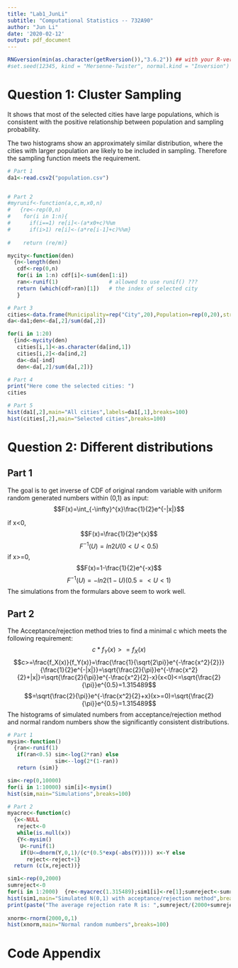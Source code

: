 ---
title: "Lab1_JunLi"
subtitle: "Computational Statistics -- 732A90"
author: "Jun Li"
date: '2020-02-12'
output: pdf_document
---

```{r,eval=TRUE,echo=FALSE,warning=FALSE,message=FALSE}
RNGversion(min(as.character(getRversion()),"3.6.2")) ## with your R-version
#set.seed(12345, kind = "Mersenne-Twister", normal.kind = "Inversion")
```



# Question 1: Cluster Sampling

It shows that most of the selected cities have large populations, which is consistent with the positive relationship between population and sampling probability.

The two histograms show an approximately similar distribution, where the cities with larger population are likely to be included in sampling. Therefore the sampling function meets the requirement.



```{r,eval=TRUE,echo=FALSE,warning=FALSE,results=FALSE}
# Part 1
da1<-read.csv2("population.csv")


# Part 2
#myrunif<-function(a,c,m,x0,n)
#   {re<-rep(0,n)
#    for(i in 1:n){
#      if(i==1) re[i]<-(a*x0+c)%%m
#      if(i>1) re[i]<-(a*re[i-1]+c)%%m}
  
#    return (re/m)}

mycity<-function(den)
  {n<-length(den)
   cdf<-rep(0,n)
   for(i in 1:n) cdf[i]<-sum(den[1:i])
   ran<-runif(1)                # allowed to use runif() ???
   return (which(cdf>ran)[1])   # the index of selected city
   }

# Part 3
cities<-data.frame(Municipality=rep("City",20),Population=rep(0,20),stringsAsFactors=FALSE)
da<-da1;den<-da[,2]/sum(da[,2])

for(i in 1:20)
  {ind<-mycity(den)
   cities[i,1]<-as.character(da[ind,1])
   cities[i,2]<-da[ind,2]
   da<-da[-ind]
   den<-da[,2]/sum(da[,2])}

# Part 4
print("Here come the selected cities: ")
cities

# Part 5
hist(da1[,2],main="All cities",labels=da1[,1],breaks=100)
hist(cities[,2],main="Selected cities",breaks=100)
```

# Question 2: Different distributions
## Part 1
The goal is to get inverse of CDF of original random variable with uniform random generated numbers within (0,1) as input:
$$F(x)=\int_{-\infty}^{x}\frac{1}{2}e^{-|x|}$$

if x<0, $$F(x)=\frac{1}{2}e^{x}$$
$$F^{-1}(U)=ln2U  (0<U<0.5)$$
if x>=0,$$F(x)=1-\frac{1}{2}e^{-x}$$ 
$$F^{-1}(U)=-ln2(1-U)  (0.5=<U<1)$$
The simulations from the formulars above seem to work well.

## Part 2
The Acceptance/rejection method tries to find a minimal c which meets the following requirement:
$$c*f_Y(x)>=f_X(x)$$
$$c>=\frac{f_X(x)}{f_Y(x)}=\frac{\frac{1}{\sqrt{2\pi}}e^{-\frac{x^2}{2}}}{\frac{1}{2}e^{-|x|}}=\sqrt{\frac{2}{\pi}}e^{-\frac{x^2}{2}+|x|}=\sqrt{\frac{2}{\pi}}e^{-\frac{x^2}{2}-x}(x<0)<=\sqrt{\frac{2}{\pi}}e^{0.5}=1.315489$$
$$=\sqrt{\frac{2}{\pi}}e^{-\frac{x^2}{2}+x}(x>=0)=\sqrt{\frac{2}{\pi}}e^{0.5}=1.315489$$
The histograms of simulated numbers from acceptance/rejection method and normal random numbers show the significantly consistent distributions.

```{r,eval=TRUE,echo=FALSE,warning=FALSE,message=FALSE}
# Part 1
mysim<-function()
  {ran<-runif(1)
   if(ran<0.5) sim<-log(2*ran) else
               sim<--log(2*(1-ran))
   return (sim)}

sim<-rep(0,10000)
for(i in 1:10000) sim[i]<-mysim()
hist(sim,main="Simulations",breaks=100)

# Part 2
myacrec<-function(c)
  {x<-NULL
   reject<-0
   while(is.null(x))
   {Y<-mysim()
    U<-runif(1)
    if(U<=dnorm(Y,0,1)/(c*(0.5*exp(-abs(Y))))) x<-Y else
      reject<-reject+1}
  return (c(x,reject))}

sim1<-rep(0,2000)
sumreject<-0
for(i in 1:2000)  {re<-myacrec(1.315489);sim1[i]<-re[1];sumreject<-sumreject+re[2]}
hist(sim1,main="Simulated N(0,1) with acceptance/rejection method",breaks=100)
print(paste("The average rejection rate R is: ",sumreject/(2000+sumreject)," which is approximately equal with ",1-1/1.315489,sep=""))
 
xnorm<-rnorm(2000,0,1)
hist(xnorm,main="Normal random numbers",breaks=100)


```


# Code Appendix

```{r code = readLines(knitr::purl("C:/Users/A550240/Desktop/LIU/2.1_CompuStatistics/Labs/Lab3_JunLi.Rmd", documentation = 1)), echo = T, eval = F}
```